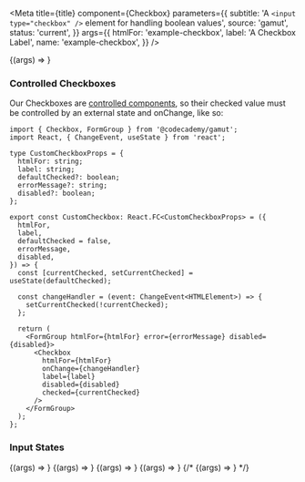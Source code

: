 

<Meta
  title={title}
  component={Checkbox}
  parameters={{
    subtitle:
      'A `<input type="checkbox" />` element for handling boolean values',
    source: 'gamut',
    status: 'current',
  }}
  args={{
    htmlFor: 'example-checkbox',
    label: 'A Checkbox Label',
    name: 'example-checkbox',
  }}
/>

<Canvas>
  <Story name="Checkbox">{(args) => <Checkbox checked {...args} />}</Story>
</Canvas>

<PropsTable story="Checkbox" />

### Controlled Checkboxes

Our Checkboxes are [controlled components](https://reactjs.org/docs/forms.html#controlled-components), so their checked value must be controlled by an external state and onChange, like so:

<Box display="flex" alignItems="center" bg="white" border={1} p={36}>
  <CustomCheckbox htmlFor="a custom checkbox" label="a fancy custom checkbox" />
  <CustomCheckbox
    htmlFor="a custom checkbox again"
    label="another fancy custom checkbox"
  />
</Box>

```tsx
import { Checkbox, FormGroup } from '@codecademy/gamut';
import React, { ChangeEvent, useState } from 'react';

type CustomCheckboxProps = {
  htmlFor: string;
  label: string;
  defaultChecked?: boolean;
  errorMessage?: string;
  disabled?: boolean;
};

export const CustomCheckbox: React.FC<CustomCheckboxProps> = ({
  htmlFor,
  label,
  defaultChecked = false,
  errorMessage,
  disabled,
}) => {
  const [currentChecked, setCurrentChecked] = useState(defaultChecked);

  const changeHandler = (event: ChangeEvent<HTMLElement>) => {
    setCurrentChecked(!currentChecked);
  };

  return (
    <FormGroup htmlFor={htmlFor} error={errorMessage} disabled={disabled}>
      <Checkbox
        htmlFor={htmlFor}
        onChange={changeHandler}
        label={label}
        disabled={disabled}
        checked={currentChecked}
      />
    </FormGroup>
  );
};
```

### Input States

<Canvas>
  <Story
    name="Checked"
    args={{
      htmlFor: 'example-checked',
      label: 'unchecked',
      name: 'example-checked',
      checked: false,
    }}
  >
    {(args) => <Checkbox {...args} />}
  </Story>
  <Story
    name="Disabled"
    args={{
      htmlFor: 'example-disabled',
      label: 'Disabled',
      name: 'example-disabled',
      disabled: true,
      checked: false,
    }}
  >
    {(args) => <Checkbox {...args} />}
  </Story>
  <Story
    name="Checked + Disabled"
    args={{
      htmlFor: 'example-checked-disabled',
      label: 'Checked + Disabled',
      name: 'example-checked-disabled',
      disabled: true,
      checked: true,
    }}
  >
    {(args) => <Checkbox {...args} />}
  </Story>
  <Story
    name="Multiline"
    args={{
      htmlFor: 'example-multiline',
      name: 'example-multiline',
      label:
        'I am a longer label and will displayed at a smaller size in order to conserve valuable space.  This can be used to display some disclaimer about terms or conditions that might be a bit too long for a normal label area',
      multiline: true,
      checked: false,
    }}
  >
    {(args) => <Checkbox {...args} />}
  </Story>
  {/* <Story
    name="Error"
    args={{
      htmlFor: 'example-error',
      label: 'Error',
      name: 'example-error',
      error: true,
    }}
  >
    {(args) => <Checkbox {...args} />}
  </Story> */}
</Canvas>
